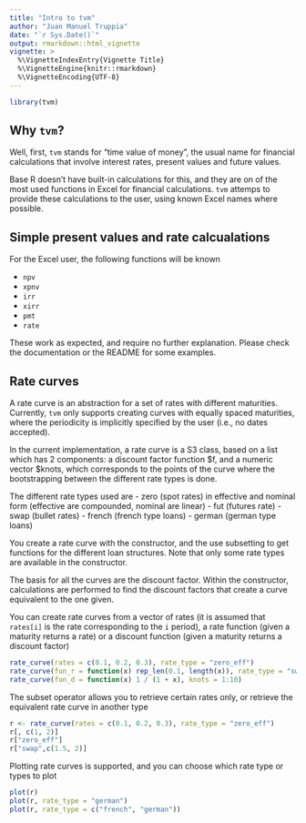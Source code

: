 ```yaml
---
title: "Intro to tvm"
author: "Juan Manuel Truppia"
date: "`r Sys.Date()`"
output: rmarkdown::html_vignette
vignette: >
  %\VignetteIndexEntry{Vignette Title}
  %\VignetteEngine{knitr::rmarkdown}
  %\VignetteEncoding{UTF-8}
---
```


```r
library(tvm)
```

## Why `tvm`?

Well, first, `tvm` stands for "time value of money", the usual name for financial calculations that involve interest rates, present values and future values.

Base R doesn't have built-in calculations for this, and they are on of the most used functions in Excel for financial calculations. `tvm` attemps to provide these calculations to the user, using known Excel names where possible.

## Simple present values and rate calcualations

For the Excel user, the following functions will be known

* `npv`
* `xpnv`
* `irr`
* `xirr`
* `pmt`
* `rate`

These work as expected, and require no further explanation. Please check the documentation or the README for some examples.

## Rate curves

A rate curve is an abstraction for a set of rates with different maturities. Currently, `tvm` only supports creating curves with equally spaced maturities, where the periodicity is implicitly specified by the user (i.e., no dates accepted).

In the current implementation, a rate curve is a S3 class, based on a list which has 2 components: a discount factor function $f, and a numeric vector $knots, which corresponds to the points of the curve where the bootstrapping between the different rate types is done.

The different rate types used are
- zero (spot rates) in effective and nominal form (effective are compounded, nominal are linear)
- fut (futures rate)
- swap (bullet rates)
- french (french type loans)
- german (german type loans)

You create a rate curve with the constructor, and the use subsetting to get functions for the different loan structures. Note that only some rate types are available in the constructor.

The basis for all the curves are the discount factor. Within the constructor, calculations are performed to find the discount factors that create a curve equivalent to the one given.

You can create rate curves from a vector of rates (it is assumed that `rates[i]` is the rate corresponding to the `i` period), a rate function (given a maturity returns a rate) or a discount function (given a maturity returns a discount factor)

```r
rate_curve(rates = c(0.1, 0.2, 0.3), rate_type = "zero_eff")
rate_curve(fun_r = function(x) rep_len(0.1, length(x)), rate_type = "swap", knots = 1:10)
rate_curve(fun_d = function(x) 1 / (1 + x), knots = 1:10)
```

The subset operator allows you to retrieve certain rates only, or retrieve the equivalent rate curve in another type

```r
r <- rate_curve(rates = c(0.1, 0.2, 0.3), rate_type = "zero_eff")
r[, c(1, 2)]
r["zero_eff"]
r["swap",c(1.5, 2)]
```

Plotting rate curves is supported, and you can choose which rate type or types to plot

```r
plot(r)
plot(r, rate_type = "german")
plot(r, rate_type = c("french", "german"))
```
